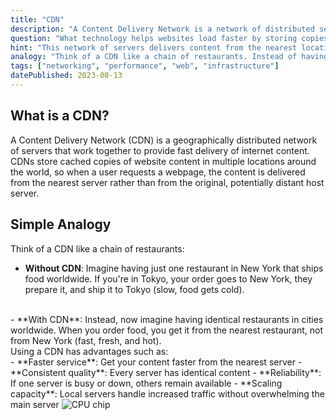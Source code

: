 ```yaml
---
title: "CDN"
description: "A Content Delivery Network is a network of distributed servers that deliver web content to users based on their geographic location to maximize speed and availability."
question: "What technology helps websites load faster by storing copies of content closer to users?"
hint: "This network of servers delivers content from the nearest location rather than from a distant central server."
analogy: "Think of a CDN like a chain of restaurants. Instead of having just one restaurant in New York that ships food worldwide, you have identical restaurants in cities around the world. When you order food, you get it from the nearest restaurant, not from New York. This makes delivery much faster and more reliable."
tags: ["networking", "performance", "web", "infrastructure"]
datePublished: 2023-08-13
---
```


## What is a CDN?

A Content Delivery Network (CDN) is a geographically distributed network of servers that work together to provide fast delivery of internet content. CDNs store cached copies of website content in multiple locations around the world, so when a user requests a webpage, the content is delivered from the nearest server rather than from the original, potentially distant host server.

## Simple Analogy

Think of a CDN like a chain of restaurants:
<br/>
- **Without CDN**: Imagine having just one restaurant in New York that ships food worldwide. If you're in Tokyo, your order goes to New York, they prepare it, and ship it to Tokyo (slow, food gets cold).
<br/>
- **With CDN**: Instead, now imagine having identical restaurants in cities worldwide. When you order food, you get it from the nearest restaurant, not from New York (fast, fresh, and hot).
<br/>
Using a CDN has advantages such as:
<br/>
- **Faster service**: Get your content faster from the nearest server
- **Consistent quality**: Every server has identical content
- **Reliability**: If one server is busy or down, others remain available
- **Scaling capacity**: Local servers handle increased traffic without overwhelming the main server

<img src="/CDN.png" alt="CPU chip" class="rounded-lg shadow-md my-4" />
